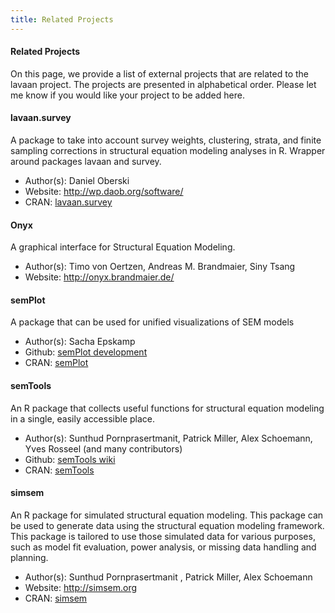 ```yaml
---
title: Related Projects
---
```


#### Related Projects

On this page, we provide a list of external projects that are related to the lavaan project. The projects are presented in alphabetical order. Please let me know if you would like your project to be added here.

#### lavaan.survey

A package to take into account survey weights, clustering, strata, and finite sampling corrections in structural equation modeling analyses in R. Wrapper around packages lavaan and survey.

-   Author(s): Daniel Oberski
-   Website: <http://wp.daob.org/software/>
-   CRAN: [lavaan.survey](http://cran.r-project.org/web/packages/lavaan.survey/index.html)

#### Onyx

A graphical interface for Structural Equation Modeling.

-   Author(s): Timo von Oertzen, Andreas M. Brandmaier, Siny Tsang
-   Website: <http://onyx.brandmaier.de/>

#### semPlot

A package that can be used for unified visualizations of SEM models

-   Author(s): Sacha Epskamp
-   Github: [semPlot development](https://github.com/SachaEpskamp/semPlot)
-   CRAN: [semPlot](http://cran.r-project.org/web/packages/semPlot/index.html)

#### semTools

An R package that collects useful functions for structural equation modeling in a single, easily accessible place.

-   Author(s): Sunthud Pornprasertmanit, Patrick Miller, Alex Schoemann, Yves Rosseel (and many contributors)
-   Github: [semTools wiki](https://github.com/simsem/semTools/wiki)
-   CRAN: [semTools](http://cran.r-project.org/web/packages/semTools/index.html)

#### simsem

An R package for simulated structural equation modeling. This package can be used to generate data using the structural equation modeling framework. This package is tailored to use those simulated data for various purposes, such as model fit evaluation, power analysis, or missing data handling and planning.

-   Author(s): Sunthud Pornprasertmanit , Patrick Miller, Alex Schoemann
-   Website: <http://simsem.org>
-   CRAN: [simsem](http://cran.r-project.org/web/packages/simsem/index.html)
